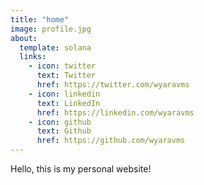 ```yaml
---
title: "home"
image: profile.jpg
about:
  template: solana
  links:
    - icon: twitter
      text: Twitter
      href: https://twitter.com/wyaravms
    - icon: linkedin
      text: LinkedIn
      href: https://linkedin.com/wyaravms
    - icon: github
      text: Github
      href: https://github.com/wyaravms
---
```


Hello, this is my personal website!
